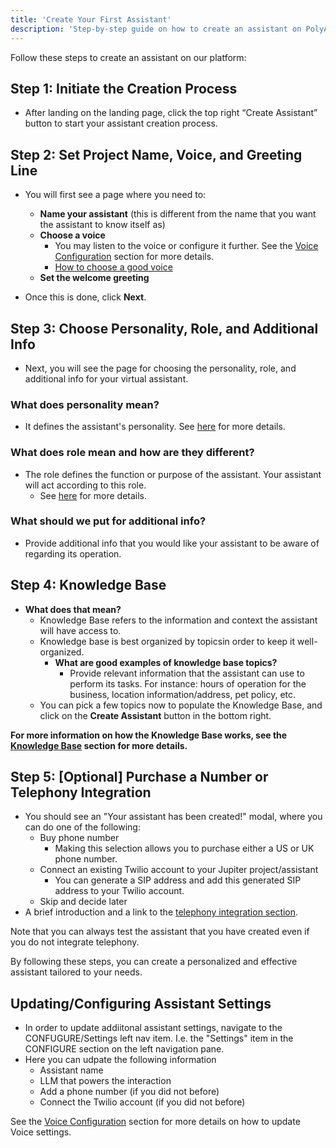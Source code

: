 ```yaml
---
title: 'Create Your First Assistant'
description: 'Step-by-step guide on how to create an assistant on PolyAI Jupiter'
---
```


Follow these steps to create an assistant on our platform:

## Step 1: Initiate the Creation Process
- After landing on the landing page, click the top right “Create Assistant” button to start your assistant creation process.

## Step 2: Set Project Name, Voice, and Greeting Line
- You will first see a page where you need to:
  - **Name your assistant** (this is different from the name that you want the assistant to know itself as)
  - **Choose a voice**
    - You may listen to the voice or configure it further. See the [Voice Configuration](/voice/introduction) section for more details.
    - [How to choose a good voice](/voice/what-is-good-voice)
  - **Set the welcome greeting**

- Once this is done, click **Next**.

## Step 3: Choose Personality, Role, and Additional Info
- Next, you will see the page for choosing the personality, role, and additional info for your virtual assistant.

### What does personality mean?
- It defines the assistant's personality. See [here](/agent-settings/about) for more details.

### What does role mean and how are they different?
- The role defines the function or purpose of the assistant. Your assistant will act according to this role.
  - See [here](/agent-settings/about) for more details.

### What should we put for additional info?
- Provide additional info that you would like your assistant to be aware of regarding its operation.

## Step 4: Knowledge Base
- **What does that mean?**
  - Knowledge Base refers to the information and context the assistant will have access to. 
  - Knowledge base is best organized by topicsin order to keep it well-organized.
    - **What are good examples of knowledge base topics?**
      - Provide relevant information that the assistant can use to perform its tasks. For instance: hours of operation for the business, location information/address, pet policy, etc.
  - You can pick a few topics now to populate the Knowledge Base, and click on the **Create Assistant** button in the bottom right.

**For more information on how the Knowledge Base works, see the [Knowledge Base](/knowledge-base/introduction) section for more details.**

## Step 5: [Optional] Purchase a Number or Telephony Integration
- You should see an "Your assistant has been created!" modal, where you can do one of the following:
  - Buy phone number
    - Making this selection allows you to purchase either a US or UK phone number.
  - Connect an existing Twilio account to your Jupiter project/assistant
    - You can generate a SIP address and add this generated SIP address to your Twilio account.
  - Skip and decide later
- A brief introduction and a link to the [telephony integration section](/telephony/introduction).

Note that you can always test the assistant that you have created even if you do not integrate telephony.

By following these steps, you can create a personalized and effective assistant tailored to your needs.

## Updating/Configuring Assistant Settings
- In order to update addiitonal assistant settings, navigate to the CONFUGURE/Settings left nav item. I.e. the "Settings" item in the CONFIGURE section on the left navigation pane.
- Here you can udpate the following information
  - Assistant name
  - LLM that powers the interaction
  - Add a phone number (if you did not before)
  - Connect the Twilio account (if you did not before)

See the [Voice Configuration](/voice/introduction) section for more details on how to update Voice settings.
